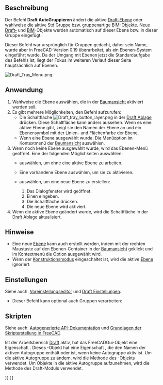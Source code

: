 <languages/>

{{Docnav/de
|[[Draft_ToggleConstructionMode/de|KonstruktionsmodusUmschalten]]
|[[Draft_Snap_Lock/de|EinrastenSperren]]
|[[Draft_Workbench/de|Draft]]
|IconL=Draft_ToggleConstructionMode.svg
|IconR=Draft_Snap_Lock.svg
|IconC=Workbench_Draft.svg
}}

{{GuiCommand/de
|Name=Draft AutoGroup
|Name/de=Draft AutoGruppieren
|Empty=1
|Workbenches=[[Draft_Workbench/de|Draft]], [[BIM_Workbench/de|BIM]]
|Version=0.17
|SeeAlso=[[Draft_Layer/de|Draft Layer]], [[Std_Group/de|Std Gruppe]]
}}

<span id="Description"></span>
==Beschreibung== 

Der Befehl '''Draft AutoGruppieren''' ändert die aktive [[Draft_Layer/de|Draft-Ebene]] oder [[#Einstellungen|wahlweise]] die aktive [[Std_Group/de|Std Gruppe]] bzw. gruppenartige [[BIM_Workbench/de|BIM]]-Objekte. Neue [[Draft_Workbench/de|Draft-]] und [[BIM_Workbench/de|BIM]]-Objekte werden automatisch auf dieser Ebene bzw. in dieser Gruppe eingefügt.

Dieser Befehl war ursprünglich für Gruppen gedacht, daher sein Name, wurde aber in FreeCAD-Version 0.19 überarbeitet, als ein Ebenen-System eingeführt wurde. Da der Umgang mit Ebenen jetzt die Standardaufgabe des Befehls ist, liegt der Fokus im weiteren Verlauf dieser Seite hauptsächlich auf Ebenen.

[[Image:Draft_Tray_Menu.png]]
{{Caption|Das Ebenen-Menü in der Draft-Ablage (Abbildung for Version 1.1 aktualisiert)}}

<span id="Usage"></span>
==Anwendung==

# Wahlweise die Ebene auswählen, die in der [[Tree_view/de|Baumansicht]] aktiviert werden soll.
# Es gibt mehrere Möglichkeiten, den Befehl aufzurufen:
#* Die Schaltfläche [[Image:Draft_tray_button_layer.png]] in der [[Draft_Tray/de|Draft Ablage]] drücken. Diese Schaltfläche kann anders aussehen.  Wenn es eine aktive Ebene gibt, zeigt sie den Namen der Ebene an und ein Ebenensymbol mit der Linien- und Flächenfarbe der Ebene.
#* Wenn eine Ebene ausgewählt wurde: Die Menüoption {{MenuCommand|[[Image:button_right.svg|16px]] Diese Ebene aktivieren}} im Kontextmenü der [[Tree_view/de|Baumansicht]] auswählen.
# Wenn noch keine Ebene ausgewählt wurde, wird das Ebenen-Menü geöffnet. Eine der folgenden Möglichkeiten auswählen:
#* {{MenuCommand|[[Image:Button_invalid.svg|16px]] Kein}} auswählen, um ohne eine aktive Ebene zu arbeiten.
#* Eine vorhandene Ebene auswählen, um sie zu aktivieren.
#* {{MenuCommand|[[Image:Draft_NewLayer.svg|16px]] Neue Ebene...}} auswählen, um eine neue Ebene zu erstellen:
#*# Das Dialogfenster {{MenuCommand|Neue Ebene erstellen}} wird geöffnet. {{Version/de|1.1}}
#*# Einen {{MenuCommand|Ebenennamen}} eingeben.
#*# Die Schaltfläche {{Button|OK}} drücken.
#*# Die neue Ebene wird aktiviert. {{Version/de|1.1}}
# Wenn die aktive Ebene geändert wurde, wird die Schaltfläche in der [[Draft_Tray|Draft Ablage]] aktualisiert.

<span id="Notes"></span>
==Hinweise==

* Eine neue [[Draft_Layer/de|Ebene]] kann auch erstellt werden, indem mit der rechten Maustaste auf den Ebenen-Container in der [[Tree_view/de|Baumansicht]] geklickt und im Kontextmenü die Option {{MenuCommand|[[Image:Draft_NewLayer.svg|16px]] Neue Ebene hinzufügen}} ausgewählt wird.
* Wenn der [[Draft_ToggleConstructionMode/de|Konstruktionsmodus]] eingeschaltet ist, wird die aktive [[Draft_Layer/de|Ebene]] ignoriert.

<span id="Preferences"></span>
==Einstellungen==

Siehe auch: [[Preferences_Editor/de|Voreinstellungseditor]] und [[Draft_Preferences/de|Draft Einstellungen]].

* Dieser Befehl kann optional auch Gruppen verarbeiten: {{MenuCommand|Bearbeiten → Einstellungen... → Draft → Allgemein → Gruppen in Ebenenliste einbeziehen}}.

<span id="Scripting"></span>
==Skripten== 

Siehe auch: [https://freecad.github.io/SourceDoc/ Autogenerierte API-Dokumentation] und [[FreeCAD_Scripting_Basics/de|Grundlagen der Skripterstellung in FreeCAD]].

Ist der Arbeitsbereich [[Draft_Workbench/de|Draft]] aktiv, hat das FreeCADGui-Objekt eine Eigenschaft {{incode|draftToolBar}}. Dieses {{incode|draftToolBar}}-Objekt hat eine Eigenschaft {{incode|autogroup}}, die den Namen der aktiven Autogruppe enthält oder {{incode|None}} ist, wenn keine Autogruppe aktiv ist.
Um die aktive Autogruppe zu ändern, wird die Methode {{incode|setAutoGroup}} des {{incode|draftToolBar}}-Objekts verwendet. Um Objekte in die aktive Autogruppe aufzunehmen, wird die Methode {{incode|autogroup}} des Draft-Moduls verwendet.

{{Code|code=
# This code only works if the Draft Workbench is active!

import FreeCAD as App
import FreeCADGui as Gui
import Draft

doc = App.newDocument()

polygon1 = Draft.make_polygon(5, radius=1000)
polygon2 = Draft.make_polygon(3, radius=500)
polygon3 = Draft.make_polygon(6, radius=220)

layer = Draft.make_layer()
Gui.draftToolBar.setAutoGroup(layer.Name)

Draft.autogroup(polygon1)
Draft.autogroup(polygon2)
Draft.autogroup(polygon3)

doc.recompute()
}}


{{Docnav/de
|[[Draft_ToggleConstructionMode/de|KonstruktionsmodusUmschalten]]
|[[Draft_Snap_Lock/de|EinrastenSperren]]
|[[Draft_Workbench/de|Draft]]
|IconL=Draft_ToggleConstructionMode.svg
|IconR=Draft_Snap_Lock.svg
|IconC=Workbench_Draft.svg
}}

{{Draft Tools navi{{#translation:}}}}
{{Userdocnavi{{#translation:}}}}